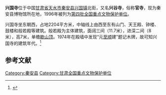{{Otheruses|subject=|other=其它地方的兴国寺|兴国寺}}
{{coord|34|51|40|N|105|40|04|E|display=title|scale:10000}}
{{文物保护单位
| 级别 = 全国
| 名称 = 兴国寺
| 图片 = 
| 所在 = [[甘肃省|甘肃省]][[秦安县|秦安县]]
| 分类 = 古建筑
| 时代 = 元
| 编号 = [[第四批全国重点文物保护单位|第四批]]第127项
| 登录 = 1996年11月20日
}}

'''兴国寺'''位于中国[[甘肃省|甘肃省]][[天水市|天水市]][[秦安县|秦安县]][[兴国镇_(秦安县)|兴国镇]]北街，又名'''兴谷寺'''，俗称'''官寺'''，现为秦安县博物馆所在地，1996年被列为[[第四批全国重点文物保护单位|第四批全国重点文物保护单位]]。

兴国寺坐东朝西，占地2204平方米，中轴线上由西至东有山门、天王殿、钟楼、鼓楼和般若殿等建筑。般若殿为主体建筑，面阔三间（11.7米），进深二间（8米），高7米，单檐[[歇山顶|歇山顶]]。1974年在殿墙中发现“元[[至顺|至顺]]建”题记木牌，故可知兴国寺的建筑年代。<ref>{{Cite book |title=全国重点文物保护单位·第一至第五批·第Ⅲ卷 |publisher=文物出版社 |year=2004 |isbn=7-5010-1525-2 |pages=451 }}</ref>

==参考文献==
{{reflist}}

{{甘肃全国重点文物保护单位}}

{{DEFAULTSORT:Xing}}
[[Category:秦安县|Category:秦安县]]
[[Category:甘肃全国重点文物保护单位|Category:甘肃全国重点文物保护单位]]